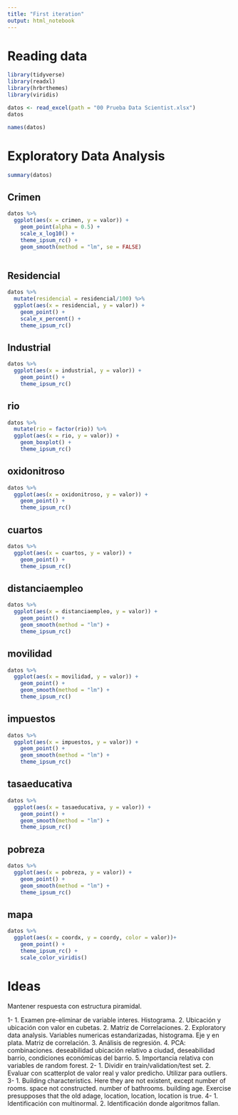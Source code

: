 ```yaml
---
title: "First iteration"
output: html_notebook
---
```



# Reading data

```r
library(tidyverse)
library(readxl)
library(hrbrthemes)
library(viridis)
```

```r
datos <- read_excel(path = "00 Prueba Data Scientist.xlsx")
datos
```


```r
names(datos)
```

# Exploratory Data Analysis


```r
summary(datos)
```

## Crimen

```r
datos %>% 
  ggplot(aes(x = crimen, y = valor)) +
    geom_point(alpha = 0.5) +
    scale_x_log10() +
    theme_ipsum_rc() +
    geom_smooth(method = "lm", se = FALSE)
    
```



## Residencial

```r
datos %>% 
  mutate(residencial = residencial/100) %>% 
  ggplot(aes(x = residencial, y = valor)) +
    geom_point() +
    scale_x_percent() +
    theme_ipsum_rc()
```


## Industrial

```r
datos %>% 
  ggplot(aes(x = industrial, y = valor)) +
    geom_point() +
    theme_ipsum_rc()
```



## rio

```r
datos %>% 
  mutate(rio = factor(rio)) %>% 
  ggplot(aes(x = rio, y = valor)) +
    geom_boxplot() +
    theme_ipsum_rc()
```

## oxidonitroso

```r
datos %>% 
  ggplot(aes(x = oxidonitroso, y = valor)) +
    geom_point() +
    theme_ipsum_rc()
```

## cuartos

```r
datos %>% 
  ggplot(aes(x = cuartos, y = valor)) +
    geom_point() +
    theme_ipsum_rc()
```

## distanciaempleo

```r
datos %>% 
  ggplot(aes(x = distanciaempleo, y = valor)) +
    geom_point() +
    geom_smooth(method = "lm") +
    theme_ipsum_rc()
```



## movilidad 

```r
datos %>% 
  ggplot(aes(x = movilidad, y = valor)) +
    geom_point() +
    geom_smooth(method = "lm") +
    theme_ipsum_rc()
```




## impuestos

```r
datos %>% 
  ggplot(aes(x = impuestos, y = valor)) +
    geom_point() +
    geom_smooth(method = "lm") +
    theme_ipsum_rc()
```



## tasaeducativa

```r
datos %>% 
  ggplot(aes(x = tasaeducativa, y = valor)) +
    geom_point() +
    geom_smooth(method = "lm") +
    theme_ipsum_rc()
```



## pobreza

```r
datos %>% 
  ggplot(aes(x = pobreza, y = valor)) +
    geom_point() +
    geom_smooth(method = "lm") +
    theme_ipsum_rc()
```



## mapa

```r
datos %>% 
  ggplot(aes(x = coordx, y = coordy, color = valor))+
    geom_point() +
    theme_ipsum_rc() +
    scale_color_viridis()
```

# Ideas

Mantener respuesta con estructura piramidal. 


1- 
  1. Examen pre-eliminar de variable interes. Histograma. 
  2. Ubicación y ubicación con valor en cubetas. 
  2. Matriz de Correlaciones.
  2. Exploratory data analysis. Variables numericas estandarizadas, histograma. Eje y en plata. Matriz de correlación. 
  3. Análisis de regresión. 
  4. PCA: combinaciones. deseabilidad ubicación relativo a ciudad, deseabilidad barrio, condiciones económicas del barrio. 
  5. Importancia relativa con variables de random forest. 
2- 
  1. Dividir en train/validation/test set. 
  2. Evaluar con scatterplot de valor real y valor predicho. Utilizar para outliers. 
3-
  1. Building characteristics. Here they are not existent, except number of rooms. space not constructed. number of bathrooms. building age. Exercise presupposes that the old adage, location, location, location is true. 
4-
  1. Identificación con multinormal. 
  2. Identificación donde algoritmos fallan. 